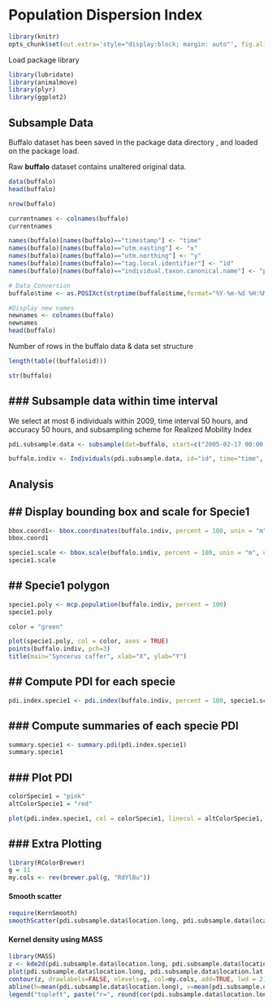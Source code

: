 <!--
%\VignetteEngine{knitr::docco_classic}
%\VignetteIndexEntry{An Introduction to the animalmove package}
-->

Population Dispersion Index
=======================================

```r
library(knitr)
opts_chunk$set(out.extra='style="display:block; margin: auto"', fig.align="center")
```

Load package library
```r
library(lubridate)
library(animalmove)
library(plyr)
library(ggplot2)

```

Subsample Data
------------

Buffalo dataset has been saved in the package data directory , and loaded on the package load.

Raw **buffalo** dataset contains unaltered original data.

```r

data(buffalo)
head(buffalo)

nrow(buffalo)

currentnames <- colnames(buffalo)
currentnames

names(buffalo)[names(buffalo)=="timestamp"] <- "time"
names(buffalo)[names(buffalo)=="utm.easting"] <- "x"
names(buffalo)[names(buffalo)=="utm.northing"] <- "y"
names(buffalo)[names(buffalo)=="tag.local.identifier"] <- "id"
names(buffalo)[names(buffalo)=="individual.taxon.canonical.name"] <- "pop.type"

# Data Conversion
buffalo$time <- as.POSIXct(strptime(buffalo$time,format="%Y-%m-%d %H:%M",tz="GMT"))

#Display new names
newnames <- colnames(buffalo)
newnames
head(buffalo)
```

Number of rows in the buffalo data & data set structure 
```r
length(table((buffalo$id)))

str(buffalo)
```


### Subsample data within time interval
--------------------------------------

We select at most 6 individuals within 2009, time interval 50 hours, and accuracy 50 hours, and subsampling scheme for Realized Mobility Index
```r
pdi.subsample.data <- subsample(dat=buffalo, start=c("2005-02-17 00:00:00"),end="2006-12-31 00:00:00",interval=c("50 hours"),accuracy=c("3 hours"),minIndiv=3,maxIndiv=6,mustIndiv=NULL,index.type="pdi")

buffalo.indiv <- Individuals(pdi.subsample.data, id="id", time="time", x="x", y="y", group.by="pop.type", proj4string= CRS("+proj=utm +zone=28 +datum=WGS84"))
```

Analysis
----------------------------

## Display bounding box and scale for Specie1
---------------------------------------------

```r
bbox.coord1<- bbox.coordinates(buffalo.indiv, percent = 100, unin = "m", unout = "km2")
bbox.coord1

specie1.scale <- bbox.scale(buffalo.indiv, percent = 100, unin = "m", unout = "km2")
specie1.scale

```

## Specie1 polygon
---------------------------------------------
```r
specie1.poly <- mcp.population(buffalo.indiv, percent = 100)
specie1.poly

color = "green"

plot(specie1.poly, col = color, axes = TRUE)
points(buffalo.indiv, pch=3)
title(main="Syncerus caffer", xlab="X", ylab="Y")
```

## Compute PDI for each specie
----------------------------------

```r
pdi.index.specie1 <- pdi.index(buffalo.indiv, percent = 100, specie1.scale, unin = "m", unout = "km2")
```

### Compute summaries of each specie PDI
-------------------------------------
```r
summary.specie1 <- summary.pdi(pdi.index.specie1)
summary.specie1
```

### Plot PDI
----------------------------------
```r
colorSpecie1 = "pink" 
altColorSpecie1 = "red"

plot(pdi.index.specie1, col = colorSpecie1, linecol = altColorSpecie1, title = "Syncerus caffer")

```

### Extra Plotting
------------------------------------
```r
library(RColorBrewer)
g = 11
my.cols <- rev(brewer.pal(g, "RdYlBu"))
```

#### Smooth scatter 
```r
require(KernSmooth)
smoothScatter(pdi.subsample.data$location.long, pdi.subsample.data$location.lat, nrpoints=.3*100000, colramp=colorRampPalette(my.cols), pch=19, cex=.3, col = "green1")
```

#### Kernel density using MASS 
```r
library(MASS)
z <- kde2d(pdi.subsample.data$location.long, pdi.subsample.data$location.lat, n=50)
plot(pdi.subsample.data$location.long, pdi.subsample.data$location.lat, xlab="X", ylab="Y", pch=19, cex=.3, col = "gray60")
contour(z, drawlabels=FALSE, nlevels=g, col=my.cols, add=TRUE, lwd = 2)
abline(h=mean(pdi.subsample.data$location.long), v=mean(pdi.subsample.data$location.lat), lwd=2, col = "black")
legend("topleft", paste("r=", round(cor(pdi.subsample.data$location.long, pdi.subsample.data$location.lat),2)), bty="n")
```
